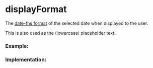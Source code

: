 
<Meta of={DisplayFormatStories} />

# displayFormat

<DefaultValue value="dd/MM/yyyy" />

The [date-fns format](https://date-fns.org/docs/format) of the selected date when displayed to the user.

This is also used as the (lowercase) placeholder text.

### Example:

<Story of={DisplayFormatStories.Example} />

### Implementation:

<Story of={DisplayFormatStories.Implementation} />
